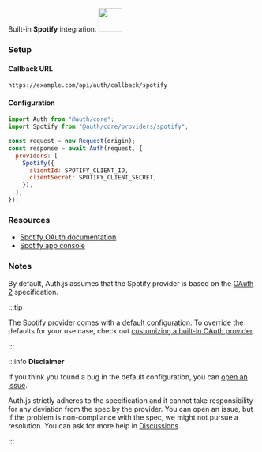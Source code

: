 <div
  style={{
    backgroundColor: "#000",
    display: "flex",
    justifyContent: "space-between",
    color: "#fff",
    padding: 16,
  }}
>
  <span>
    Built-in <b>Spotify</b> integration.
  </span>
  <a href="https://www.spotify.com/">
    <img
      style={{ display: "block" }}
      src="/img/providers/spotify.svg"
      height="48"
    />
  </a>
</div>

### Setup

#### Callback URL

```
https://example.com/api/auth/callback/spotify
```

#### Configuration

```js
import Auth from "@auth/core";
import Spotify from "@auth/core/providers/spotify";

const request = new Request(origin);
const response = await Auth(request, {
  providers: [
    Spotify({
      clientId: SPOTIFY_CLIENT_ID,
      clientSecret: SPOTIFY_CLIENT_SECRET,
    }),
  ],
});
```

### Resources

- [Spotify OAuth documentation](https://developer.spotify.com/documentation/general/guides/authorization-guide)
- [Spotify app console](https://developer.spotify.com/dashboard/applications)

### Notes

By default, Auth.js assumes that the Spotify provider is
based on the [OAuth 2](https://www.rfc-editor.org/rfc/rfc6749.html) specification.

:::tip

The Spotify provider comes with a [default configuration](https://github.com/nextauthjs/next-auth/blob/main/packages/core/src/providers/spotify.ts).
To override the defaults for your use case, check out [customizing a built-in OAuth provider](https://authjs.dev/guides/providers/custom-provider#override-default-options).

:::

:::info **Disclaimer**

If you think you found a bug in the default configuration, you can [open an issue](https://authjs.dev/new/provider-issue).

Auth.js strictly adheres to the specification and it cannot take responsibility for any deviation from
the spec by the provider. You can open an issue, but if the problem is non-compliance with the spec,
we might not pursue a resolution. You can ask for more help in [Discussions](https://authjs.dev/new/github-discussions).

:::
